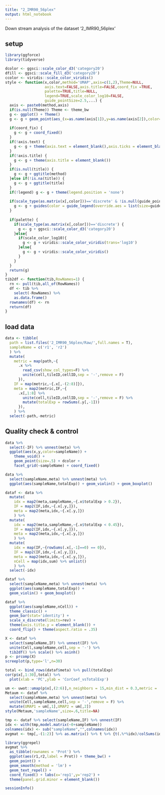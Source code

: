 ```yaml
---
title: "2_IMR90_56plex"
output: html_notebook
---
```


Down stream analysis of the dataset '2_IMR90_56plex'

## setup

```r
library(ggforce)
library(tidyverse)
```

```r
dcolor <- ggsci::scale_color_d3('category20')
dfill <- ggsci::scale_fill_d3('category20')
ccolor <- viridis::scale_color_viridis()
style <- function(x,color,method='UMAP',axis=c(1,2),Theme=NULL,
                  axis.text=FALSE,axis.title=FALSE,coord_fix =TRUE,
                  palette=TRUE,title=NULL,
                  legend=TRUE,scale_color_log10=FALSE,
                  guide_pointSize=2.5,...) {
  axis <- paste0(method,axis)
  if(is.null(Theme)) Theme <- theme_bw
  g <- ggplot() + Theme()
  g <- g + geom_point(aes_(x=as.name(axis[1]),y=as.name(axis[2]),color=as.name(color)),x,...)
  
  if(coord_fix) {
    g <- g + coord_fixed()
  }
  if(!axis.text) {
    g <- g + theme(axis.text = element_blank(),axis.ticks = element_blank())
  }
  if(!axis.title) {
    g <- g + theme(axis.title = element_blank())
  }
  if(is.null(title)) {
    g <- g + ggtitle(method) 
  }else if(!is.na(title)) {
    g <- g + ggtitle(title) 
  }
  if(!legend) g <- g + theme(legend.position = 'none')
  
  if(scale_type(as.matrix(x[,color]))=='discrete' & !is.null(guide_pointSize)) {
    g <- g + guides(color = guide_legend(override.aes = list(size=guide_pointSize)))
  }
  
  if(palette) {
    if(scale_type(as.matrix(x[,color]))=='discrete') {
      g <- g + ggsci::scale_color_d3('category20')
    }else{
      if(scale_color_log10){
        g <- g + viridis::scale_color_viridis(trans='log10')
      }else{
        g <- g + viridis::scale_color_viridis()
      }
    }
  }
  return(g)
}
tib2df <- function(tib,RowNames=1) {
  rn <- pull(tib,all_of(RowNames))
  df <- tib %>%
    select(-RowNames) %>%
    as.data.frame()
  rownames(df) <- rn
  return(df)
}
```


##  load data

```r
data <- tibble(
  path = list.files('2_IMR90_56plex/Raw/',full.names = T),
  sampleName = c('r1', 'r2')
  ) %>%
  mutate(
    metric = map(path,~{
      .x %>%
        read_csv(show_col_types=F) %>% 
        unite(cell,tileID,cellID,sep = '-',remove = F)
      }),
    IF = map(metric,~{.x[,-(2:8)]}),
    meta = map2(metric,IF,~{
      .x[,1:8] %>%
        unite(cell,tileID,cellID,sep = '-',remove = F) %>%
        mutate(totalExp = rowSums(.y[,-1]))
      }),
    ) %>%
  select(-path,-metric)
```


## Quality check & control

```r
data %>%
  select(-IF) %>% unnest(meta) %>%
  ggplot(aes(x,y,color=sampleName)) +
    theme_void() +
    geom_point(size=.5) + dcolor +
    facet_grid(~sampleName) + coord_fixed()
```


```r
data %>%
  select(sampleName,meta) %>% unnest(meta) %>%
  ggplot(aes(sampleName,totalExp)) + geom_violin() + geom_boxplot()
```

```r
dataf <- data %>%
  mutate(
    idx = map2(meta,sampleName,~{.x$totalExp > 0.2}),
    IF = map2(IF,idx,~{.x[.y,]}),
    meta = map2(meta,idx,~{.x[.y,]})
    ) %>%
  mutate(
    idx = map2(meta,sampleName,~{.x$totalExp < 0.45}),
    IF = map2(IF,idx,~{.x[.y,]}),
    meta = map2(meta,idx,~{.x[.y,]})
    ) %>%
  mutate(
    idx = map(IF,~{rowSums(.x[,-1]==0) == 0}),
    IF = map2(IF,idx,~{.x[.y,]}),
    meta = map2(meta,idx,~{.x[.y,]}),
    nCell = map(idx,sum) %>% unlist()
    ) %>%
  select(-idx)

dataf %>%
  select(sampleName,meta) %>% unnest(meta) %>%
  ggplot(aes(sampleName,totalExp)) + 
  geom_violin() + geom_boxplot()
```

```r
dataf %>%  
  ggplot(aes(sampleName,nCell)) + 
  theme_classic() +
  geom_bar(stat='identity') +
  scale_x_discrete(limits=rev) +
  theme(axis.title.y = element_blank()) +  
  coord_flip() + theme(aspect.ratio = .35) 
```

```r
X <- dataf %>% 
  select(sampleName,IF) %>% unnest(IF) %>% 
  unite(Cell,sampleName,cell,sep = '-') %>%
  tib2df() %>% scale() %>% asinh()
p <- prcomp(X)
screeplot(p,type='l',n=30)
```

```r
total <- bind_rows(dataf$meta) %>% pull(totalExp) 
cor(p$x[,1:30],total) %>%
  plot(xlab = 'PC',ylab = 'CorCoef_vsTotalExp')
```

```r
um <- uwot::umap(p$x[,(2:6)],n_neighbors = 15,min_dist = 0.3,metric = 'cosine')
Metaum <- dataf %>%
  select(sampleName,meta) %>% unnest(meta) %>%
  unite(Cell,sampleName,cell,sep = '-',remove = F) %>%
  mutate(UMAP1 = um[,1],UMAP2 = um[,2])
style(Metaum,'sampleName',size=.6,title=NA)
```

```r
tmp <- dataf %>% select(sampleName,IF) %>% unnest(IF)
idx <- with(tmp,model.matrix(~0+sampleName))
colnames(idx) <- sub("sampleName","",colnames(idx))
avgmat <- tmp[,-(1:2)] %>% as.matrix() %>% t %>% {t(.%*%idx)/colSums(idx)} %>% t 

library(ggrepel)
avgmat %>%
  as_tibble(rownames = 'Prot') %>%
  ggplot(aes(r1,r2,label = Prot)) + theme_bw() +
  geom_point() + 
  geom_smooth(method = 'lm') + 
  geom_text_repel() +
  coord_fixed() + labs(x='rep1',y='rep2') +
  theme(panel.grid.minor = element_blank())
```

```r
sessionInfo()
```


